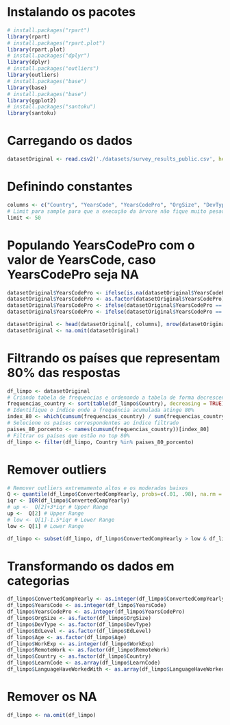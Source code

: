 # Instalando os pacotes
```r
# install.packages("rpart")
library(rpart)
# install.packages("rpart.plot")
library(rpart.plot)
# install.packages("dplyr")
library(dplyr)
# install.packages("outliers")
library(outliers)
# install.packages("base")
library(base)
# install.packages("base")
library(ggplot2)
# install.packages("santoku")
library(santoku)
```

# Carregando os dados
```r
datasetOriginal <- read.csv2('./datasets/survey_results_public.csv', header = TRUE, sep = ',')
```

# Definindo constantes
```r
columns <- c("Country", "YearsCode", "YearsCodePro", "OrgSize", "DevType", "EdLevel", "Age", "WorkExp", "RemoteWork", "LearnCode", "LanguageHaveWorkedWith", "ConvertedCompYearly")
# Limit para sample para que a execução da árvore não fique muito pesada
limit <- 50
```


# Populando YearsCodePro com o valor de YearsCode, caso YearsCodePro seja NA
```r
datasetOriginal$YearsCodePro <- ifelse(is.na(datasetOriginal$YearsCodePro), datasetOriginal$YearsCode, datasetOriginal$YearsCodePro)
datasetOriginal$YearsCodePro <- as.factor(datasetOriginal$YearsCodePro)
datasetOriginal$YearsCodePro <- ifelse(datasetOriginal$YearsCodePro == "Less than 1 year", 0.5, datasetOriginal$YearsCodePro)
datasetOriginal$YearsCodePro <- ifelse(datasetOriginal$YearsCodePro == "More than 50 years", 51, datasetOriginal$YearsCodePro)

datasetOriginal <- head(datasetOriginal[, columns], nrow(datasetOriginal))
datasetOriginal <- na.omit(datasetOriginal)
```

# Filtrando os países que representam 80% das respostas
```r
df_limpo <- datasetOriginal
# Criando tabela de frequencias e ordenando a tabela de forma decrescente
frequencias_country <- sort(table(df_limpo$Country), decreasing = TRUE)
# Identifique o índice onde a frequência acumulada atinge 80%
index_80 <- which(cumsum(frequencias_country) / sum(frequencias_country) <= 0.8)
# Selecione os países correspondentes ao índice filtrado
paises_80_porcento <- names(cumsum(frequencias_country))[index_80]
# Filtrar os países que estão no top 80%
df_limpo <- filter(df_limpo, Country %in% paises_80_porcento)

```

# Remover outliers
```r

# Remover outliers extremamento altos e os moderados baixos
Q <- quantile(df_limpo$ConvertedCompYearly, probs=c(.01, .98), na.rm = FALSE)
iqr <- IQR(df_limpo$ConvertedCompYearly)
# up <-  Q[2]+3*iqr # Upper Range
up <-  Q[2] # Upper Range
# low <- Q[1]-1.5*iqr # Lower Range
low <- Q[1] # Lower Range

df_limpo <- subset(df_limpo, df_limpo$ConvertedCompYearly > low & df_limpo$ConvertedCompYearly < up)

```

# Transformando os dados em categorias
```r
df_limpo$ConvertedCompYearly <- as.integer(df_limpo$ConvertedCompYearly)
df_limpo$YearsCode <- as.integer(df_limpo$YearsCode)
df_limpo$YearsCodePro <- as.integer(df_limpo$YearsCodePro)
df_limpo$OrgSize <- as.factor(df_limpo$OrgSize)
df_limpo$DevType <- as.factor(df_limpo$DevType)
df_limpo$EdLevel <- as.factor(df_limpo$EdLevel)
df_limpo$Age <- as.factor(df_limpo$Age)
df_limpo$WorkExp <- as.integer(df_limpo$WorkExp)
df_limpo$RemoteWork <- as.factor(df_limpo$RemoteWork)
df_limpo$Country <- as.factor(df_limpo$Country)
df_limpo$LearnCode <- as.array(df_limpo$LearnCode)
df_limpo$LanguageHaveWorkedWith <- as.array(df_limpo$LanguageHaveWorkedWith)
```

# Remover os NA
```r
df_limpo <- na.omit(df_limpo)
```